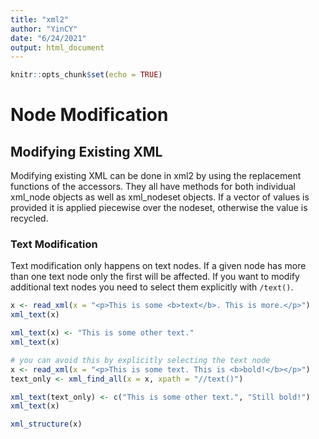 ```yaml
---
title: "xml2"
author: "YinCY"
date: "6/24/2021"
output: html_document
---
```


```r
knitr::opts_chunk$set(echo = TRUE)
```

# Node Modification
## Modifying Existing XML
Modifying existing XML can be done in xml2 by using the replacement functions of the accessors. They all have methods for both individual xml_node objects as well as xml_nodeset objects. If a vector of values is provided it is applied piecewise over the nodeset, otherwise the value is recycled.  

### Text Modification
Text modification only happens on text nodes. If a given node has more than one text node only the first will be affected. If you want to modify additional text nodes you need to select them explicitly with `/text()`.  

```r
x <- read_xml(x = "<p>This is some <b>text</b>. This is more.</p>")
xml_text(x)

xml_text(x) <- "This is some other text."
xml_text(x)

# you can avoid this by explicitly selecting the text node
x <- read_xml(x = "<p>This is some text. This is <b>bold!</b></p>")
text_only <- xml_find_all(x = x, xpath = "//text()")

xml_text(text_only) <- c("This is some other text.", "Still bold!")
xml_text(x)

xml_structure(x)
```


